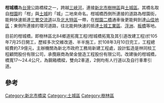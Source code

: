 {{Infobox Bridge
|name= 柑城橋
|image= 柑園二橋 The Second Ganyuan Bridge - panoramio.jpg
|caption= 
|official_name= 
|also_known_as=
|carries= {{Jct|country=TWN|TRTP|84}}
|crosses= [[三峽河|三峽河]]
|locale= [[新北市|新北市]][[樹林區|樹林區]]、[[土城區|土城區]]
|maint= [[新北市政府|新北市政府]]
|id= 
|design= 
|mainspan= 
|length= {{convert|270|m|0|ft}}
|width= 
|clearance= 
|below= 
|traffic=
|lanes= 雙向各一車道
|open= 
|closed= 
|toll= 
|map_cue= 
|map_image= 
|map_text= 
|map_width= 
|coordinates= {{coord|24|57|36|N|121|24|36|E}}
|long= 
}}

'''柑城橋'''為[[台灣|台灣]]公路橋樑之一，跨越[[三峽河|三峽河]]，連接[[新北市|新北市]][[樹林區|樹林區]]與[[土城區|土城區]]。其橋名取自[[柑園|柑園]]的「柑」與[[土城區|土城]]的「城」二地來命名。柑城橋西側所連接的道路為柑園街，能夠快速抵達[[三鶯交流道|三鶯交流道]]以及[[北大特區|北大特區]]一帶，在[[柑園二橋|柑園二橋]]通車後更能夠到達[[山佳|山佳地區]]；東側所連接的環河道路，往北能夠快速的抵達[[土城工業區|土城工業區]]、[[浮洲|浮洲]]、[[板橋區_(新北市)|板橋]]等地。

目前的柑城橋，即樹林區北84鄉道拓寬工程(柑城橋拓寬及其引道改建工程)於105年7月25日開工，歷經多次交維改道、半半施工，於108年3月10日完工，工程總經費約7.9億元，主辦機關為新北市政府工務局新建工程處，設計監造是林同棪工程顧問股份有限公司，承攬廠商為榮金營造工程股份有限公司。改建後的柑城橋，橋寬17～24.4公尺，為鋼箱橋樑，雙向2車道，2側均有人行道以及自行車牽引道。

== 參考 ==
{{reflist}}

{{淡水河流域橋樑}}
{{Bridge-Stub}}
[[Category:新北市橋梁|Category:新北市橋梁]]
[[Category:土城區|Category:土城區]]
[[Category:樹林區|Category:樹林區]]
